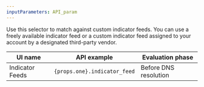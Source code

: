 ```yaml
---
inputParameters: API_param
---
```



Use this selector to match against custom indicator feeds. You can use a freely available indicator feed or a custom indicator feed assigned to your account by a designated third-party vendor.

| UI name         | API example                             | Evaluation phase      |
| --------------- | --------------------------------------- | --------------------- |
| Indicator Feeds | <code>{props.one}.indicator_feed</code> | Before DNS resolution |
